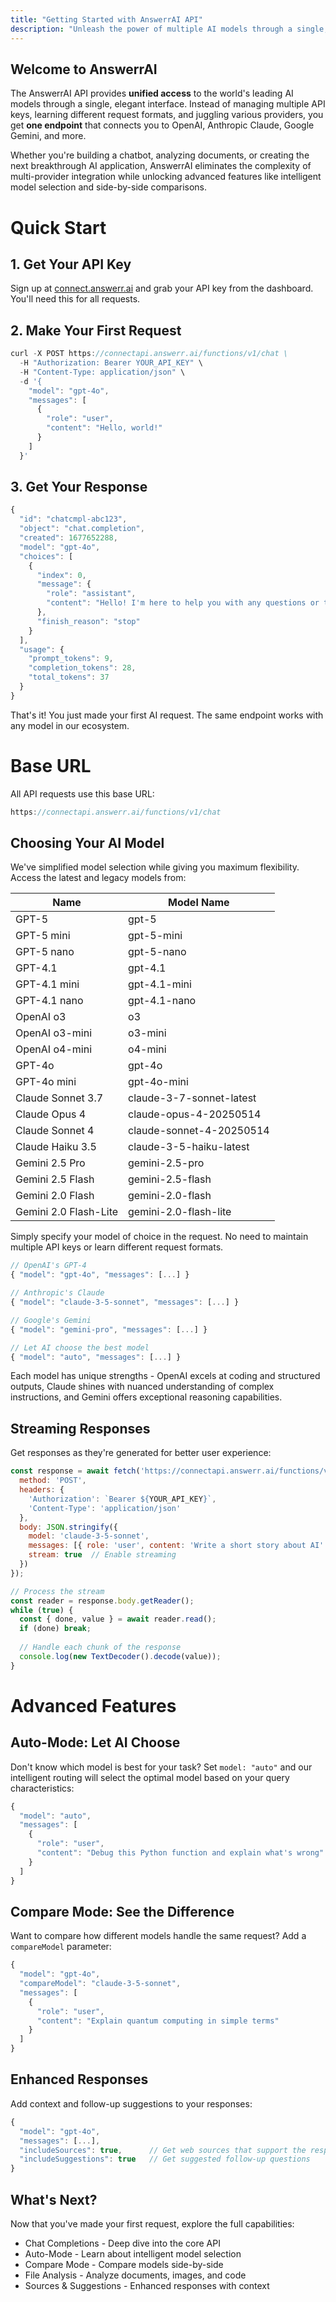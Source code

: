 ```yaml
---
title: "Getting Started with AnswerrAI API"
description: "Unleash the power of multiple AI models through a single, elegant API."
---
```


## **Welcome to AnswerrAI**

The AnswerrAI API provides **unified access** to the world's leading AI models through a single, elegant interface. Instead of managing multiple API keys, learning different request formats, and juggling various providers, you get **one endpoint** that connects you to OpenAI, Anthropic Claude, Google Gemini, and more.

Whether you're building a chatbot, analyzing documents, or creating the next breakthrough AI application, AnswerrAI eliminates the complexity of multi-provider integration while unlocking advanced features like intelligent model selection and side-by-side comparisons.

# Quick Start

## 1. Get Your API Key

Sign up at [connect.answerr.ai](http://connect.answerr.ai) and grab your API key from the dashboard. You'll need this for all requests.

## 2. Make Your First Request

```javascript
curl -X POST https://connectapi.answerr.ai/functions/v1/chat \
  -H "Authorization: Bearer YOUR_API_KEY" \
  -H "Content-Type: application/json" \
  -d '{
    "model": "gpt-4o",
    "messages": [
      {
        "role": "user",
        "content": "Hello, world!"
      }
    ]
  }'
```

## 3. Get Your Response

```javascript
{
  "id": "chatcmpl-abc123",
  "object": "chat.completion",
  "created": 1677652288,
  "model": "gpt-4o",
  "choices": [
    {
      "index": 0,
      "message": {
        "role": "assistant",
        "content": "Hello! I'm here to help you with any questions or tasks you have. What would you like to know or discuss today?"
      },
      "finish_reason": "stop"
    }
  ],
  "usage": {
    "prompt_tokens": 9,
    "completion_tokens": 28,
    "total_tokens": 37
  }
}
```

That's it\! You just made your first AI request. The same endpoint works with any model in our ecosystem.

# Base URL

All API requests use this base URL:

```javascript
https://connectapi.answerr.ai/functions/v1/chat
```

## Choosing Your AI Model

We've simplified model selection while giving you maximum flexibility. Access the latest and legacy models from:

| Name                  | Model Name               |
| --------------------- | ------------------------ |
| GPT-5                 | gpt-5                    |
| GPT-5 mini            | gpt-5-mini               |
| GPT-5 nano            | gpt-5-nano               |
| GPT-4.1               | gpt-4.1                  |
| GPT-4.1 mini          | gpt-4.1-mini             |
| GPT-4.1 nano          | gpt-4.1-nano             |
| OpenAI o3             | o3                       |
| OpenAI o3-mini        | o3-mini                  |
| OpenAI o4-mini        | o4-mini                  |
| GPT-4o                | gpt-4o                   |
| GPT-4o mini           | gpt-4o-mini              |
| Claude Sonnet 3.7     | claude-3-7-sonnet-latest |
| Claude Opus 4         | claude-opus-4-20250514   |
| Claude Sonnet 4       | claude-sonnet-4-20250514 |
| Claude Haiku 3.5      | claude-3-5-haiku-latest  |
| Gemini 2.5 Pro        | gemini-2.5-pro           |
| Gemini 2.5 Flash      | gemini-2.5-flash         |
| Gemini 2.0 Flash      | gemini-2.0-flash         |
| Gemini 2.0 Flash-Lite | gemini-2.0-flash-lite    |

Simply specify your model of choice in the request. No need to maintain multiple API keys or learn different request formats.

```javascript
// OpenAI's GPT-4
{ "model": "gpt-4o", "messages": [...] }

// Anthropic's Claude
{ "model": "claude-3-5-sonnet", "messages": [...] }

// Google's Gemini
{ "model": "gemini-pro", "messages": [...] }

// Let AI choose the best model
{ "model": "auto", "messages": [...] }
```

Each model has unique strengths - OpenAI excels at coding and structured outputs, Claude shines with nuanced understanding of complex instructions, and Gemini offers exceptional reasoning capabilities.

## Streaming Responses

Get responses as they're generated for better user experience:

```javascript
const response = await fetch('https://connectapi.answerr.ai/functions/v1/chat', {
  method: 'POST',
  headers: {
    'Authorization': `Bearer ${YOUR_API_KEY}`,
    'Content-Type': 'application/json'
  },
  body: JSON.stringify({
    model: 'claude-3-5-sonnet',
    messages: [{ role: 'user', content: 'Write a short story about AI' }],
    stream: true  // Enable streaming
  })
});

// Process the stream
const reader = response.body.getReader();
while (true) {
  const { done, value } = await reader.read();
  if (done) break;
  
  // Handle each chunk of the response
  console.log(new TextDecoder().decode(value));
}
```

# Advanced Features

## Auto-Mode: Let AI Choose

Don't know which model is best for your task? Set `model: "auto"` and our intelligent routing will select the optimal model based on your query characteristics:

```javascript
{
  "model": "auto",
  "messages": [
    {
      "role": "user", 
      "content": "Debug this Python function and explain what's wrong"
    }
  ]
}
```

## Compare Mode: See the Difference

Want to compare how different models handle the same request? Add a `compareModel` parameter:

```javascript
{
  "model": "gpt-4o",
  "compareModel": "claude-3-5-sonnet",
  "messages": [
    {
      "role": "user",
      "content": "Explain quantum computing in simple terms"
    }
  ]
}
```

## Enhanced Responses

Add context and follow-up suggestions to your responses:

```javascript
{
  "model": "gpt-4o",
  "messages": [...],
  "includeSources": true,      // Get web sources that support the response
  "includeSuggestions": true   // Get suggested follow-up questions
}
```

## What's Next?

Now that you've made your first request, explore the full capabilities:

- Chat Completions - Deep dive into the core API
- Auto-Mode - Learn about intelligent model selection
- Compare Mode - Compare models side-by-side
- File Analysis - Analyze documents, images, and code
- Sources & Suggestions - Enhanced responses with context

# 